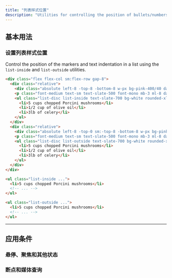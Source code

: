 ```yaml
---
title: "列表样式位置"
description: "Utilities for controlling the position of bullets/numbers in lists."
---
```




## 基本用法

### 设置列表样式位置

Control the position of the markers and text indentation in a list using the `list-inside` and `list-outside` utilities.

```html {{ example: true }}
<div class="flex flex-col sm:flex-row gap-8">
  <div class="relative">
    <div class="absolute left-8 -top-8 -bottom-8 w-px bg-pink-400/40 dark:bg-rose-400/20"></div>
    <p class="font-medium text-sm text-slate-500 font-mono mb-3 ml-8 dark:text-slate-400">list-inside</p>
    <ul class="list-disc list-inside text-slate-700 bg-white rounded-xl shadow-lg ring-1 ring-slate-900/5 p-4 pl-8 dark:bg-slate-800 dark:ring-0 dark:highlight-white/5 dark:text-slate-400">
      <li>5 cups chopped Porcini mushrooms</li>
      <li>1/2 cup of olive oil</li>
      <li>3lb of celery</li>
    </ul>
  </div>
  <div class="relative">
    <div class="absolute left-8 -top-0 sm:-top-8 -bottom-8 w-px bg-pink-400/40 dark:bg-rose-400/20"></div>
    <p class="font-medium text-sm text-slate-500 font-mono mb-3 ml-8 dark:text-slate-400">list-outside</p>
    <ul class="list-disc list-outside text-slate-700 bg-white rounded-xl shadow-lg ring-1 ring-slate-900/5 p-4 pl-8 dark:bg-slate-800 dark:ring-0 dark:highlight-white/5 dark:text-slate-400">
      <li>5 cups chopped Porcini mushrooms</li>
      <li>1/2 cup of olive oil</li>
      <li>3lb of celery</li>
    </ul>
  </div>
</div>
```

```html
<ul class="list-inside ...">
  <li>5 cups chopped Porcini mushrooms</li>
  <!-- ... -->
</ul>

<ul class="list-outside ...">
  <li>5 cups chopped Porcini mushrooms</li>
  <!-- ... -->
</ul>
```

---

## <Heading ignore>应用条件</Heading>

### <Heading ignore>悬停、聚焦和其他状态</Heading>

<HoverFocusAndOtherStates defaultClass="list-outside" featuredClass="list-inside" element="ul" />

### <Heading ignore>断点和媒体查询</Heading>

<BreakpointsAndMediaQueries defaultClass="list-outside" featuredClass="list-inside" element="ul" />
